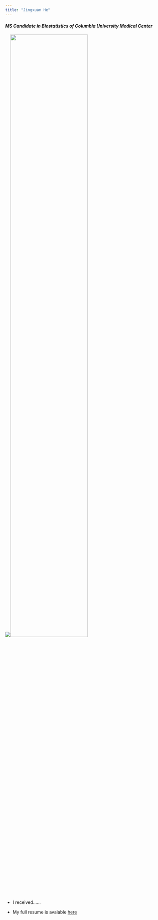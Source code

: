 ```yaml
---
title: "Jingxuan He"
---
```


#### *MS Candidate in Biostatistics of Columbia University Medical Center*

![](C:/Users/Jingxuan/Columbia University/Courses/Data Science I/p8105_hw4_web_jh3909/foto.jpeg)<img src="images/image.jpg" style="width:70%">

- I received......

- My full resume is avalable [here](file:///C:/Users/Jingxuan/Columbia%20University/Courses/Data%20Science%20I/p8105_hw4_web_jh3909/about.html)